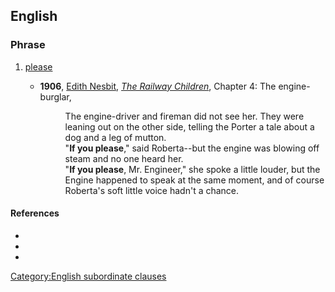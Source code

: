 ==English==

===Phrase===
{{head|en|phrase}}

# {{lb|en|dated|formal}} [[please]]
#* '''1906''', [[w:Edith Nesbit|Edith Nesbit]], ''[[s:The Railway Children/Chapter 4|The Railway Children]]'', Chapter 4: The engine-burglar,
#*: The engine-driver and fireman did not see her. They were leaning out on the other side, telling the Porter a tale about a dog and a leg of mutton.<br>
#*: "'''If you please'''," said Roberta--but the engine was blowing off steam and no one heard her.<br>
#*: "'''If you please''', Mr. Engineer," she spoke a little louder, but the Engine happened to speak at the same moment, and of course Roberta's soft little voice hadn't a chance.

====References====
* {{R:Longman}}
* {{R:MWO}}
* {{R:Collins}}

[[Category:English subordinate clauses]]